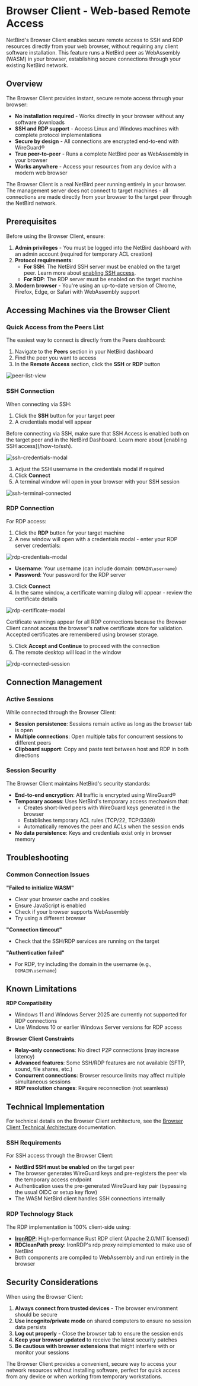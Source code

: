 # Browser Client - Web-based Remote Access

NetBird's Browser Client enables secure remote access to SSH and RDP resources directly from your web browser, without requiring any client software installation. This feature runs a NetBird peer as WebAssembly (WASM) in your browser, establishing secure connections through your existing NetBird network.

## Overview

The Browser Client provides instant, secure remote access through your browser:
- **No installation required** - Works directly in your browser without any software downloads
- **SSH and RDP support** - Access Linux and Windows machines with complete protocol implementations
- **Secure by design** - All connections are encrypted end-to-end with WireGuard®
- **True peer-to-peer** - Runs a complete NetBird peer as WebAssembly in your browser
- **Works anywhere** - Access your resources from any device with a modern web browser

<Note>
    The Browser Client is a real NetBird peer running entirely in your browser. The management server does not connect to target machines - all connections are made directly from your browser to the target peer through the NetBird network.
</Note>

## Prerequisites

Before using the Browser Client, ensure:

1. **Admin privileges** - You must be logged into the NetBird dashboard with an admin account (required for temporary ACL creation)
2. **Protocol requirements**:
   - **For SSH**: The NetBird SSH server must be enabled on the target peer. Learn more about [enabling SSH access](/how-to/ssh).
   - **For RDP**: The RDP server must be enabled on the target machine
3. **Modern browser** - You're using an up-to-date version of Chrome, Firefox, Edge, or Safari with WebAssembly support

## Accessing Machines via the Browser Client

### Quick Access from the Peers List

The easiest way to connect is directly from the Peers dashboard:

1. Navigate to the **Peers** section in your NetBird dashboard
2. Find the peer you want to access
3. In the **Remote Access** section, click the **SSH** or **RDP** button

<p>
    <img src="/docs-static/img/how-to-guides/browser-client/peer-list-view.png" alt="peer-list-view" className="imagewrapper-big"/>
</p>

### SSH Connection

When connecting via SSH:

1. Click the **SSH** button for your target peer
2. A credentials modal will appear

<Note>
    Before connecting via SSH, make sure that SSH Access is enabled both on the target peer and in the NetBird Dashboard. Learn more about [enabling SSH access](/how-to/ssh).
</Note>

<p>
    <img src="/docs-static/img/how-to-guides/browser-client/ssh-credentials-modal.png" alt="ssh-credentials-modal" className="imagewrapper-big"/>
</p>

3. Adjust the SSH username in the credentials modal if required
4. Click **Connect**
5. A terminal window will open in your browser with your SSH session

<p>
    <img src="/docs-static/img/how-to-guides/browser-client/ssh-terminal-connected.png" alt="ssh-terminal-connected" className="imagewrapper-big"/>
</p>

### RDP Connection

For RDP access:

1. Click the **RDP** button for your target machine
2. A new window will open with a credentials modal - enter your RDP server credentials:

<p>
    <img src="/docs-static/img/how-to-guides/browser-client/rdp-credentials-modal.png" alt="rdp-credentials-modal" className="imagewrapper-big"/>
</p>

   - **Username**: Your username (can include domain: `DOMAIN\username`)
   - **Password**: Your password for the RDP server

3. Click **Connect**
4. In the same window, a certificate warning dialog will appear - review the certificate details

<p>
    <img src="/docs-static/img/how-to-guides/browser-client/rdp-certificate-modal.png" alt="rdp-certificate-modal" className="imagewrapper-big"/>
</p>

<Note>
    Certificate warnings appear for all RDP connections because the Browser Client cannot access the browser's native certificate store for validation. Accepted certificates are remembered using browser storage.
</Note>

5. Click **Accept and Continue** to proceed with the connection
6. The remote desktop will load in the window

<p>
    <img src="/docs-static/img/how-to-guides/browser-client/rdp-connected-session.png" alt="rdp-connected-session" className="imagewrapper-big"/>
</p>

## Connection Management

### Active Sessions

While connected through the Browser Client:

- **Session persistence**: Sessions remain active as long as the browser tab is open
- **Multiple connections**: Open multiple tabs for concurrent sessions to different peers
- **Clipboard support**: Copy and paste text between host and RDP in both directions

### Session Security

The Browser Client maintains NetBird's security standards:

- **End-to-end encryption**: All traffic is encrypted using WireGuard®
- **Temporary access**: Uses NetBird's temporary access mechanism that:
  - Creates short-lived peers with WireGuard keys generated in the browser
  - Establishes temporary ACL rules (TCP/22, TCP/3389)
  - Automatically removes the peer and ACLs when the session ends
- **No data persistence**: Keys and credentials exist only in browser memory

## Troubleshooting

### Common Connection Issues

**"Failed to initialize WASM"**
- Clear your browser cache and cookies
- Ensure JavaScript is enabled
- Check if your browser supports WebAssembly
- Try using a different browser

**"Connection timeout"**
- Check that the SSH/RDP services are running on the target

**"Authentication failed"**
- For RDP, try including the domain in the username (e.g., `DOMAIN\username`)

## Known Limitations

**RDP Compatibility**
- Windows 11 and Windows Server 2025 are currently not supported for RDP connections
- Use Windows 10 or earlier Windows Server versions for RDP access

**Browser Client Constraints**
- **Relay-only connections**: No direct P2P connections (may increase latency)
- **Advanced features**: Some SSH/RDP features are not available (SFTP, sound, file shares, etc.)
- **Concurrent connections**: Browser resource limits may affect multiple simultaneous sessions
- **RDP resolution changes**: Require reconnection (not seamless)

## Technical Implementation

For technical details on the Browser Client architecture, see the [Browser Client Technical Architecture](/about-netbird/browser-client-architecture) documentation.

### SSH Requirements

For SSH access through the Browser Client:

- **NetBird SSH must be enabled** on the target peer
- The browser generates WireGuard keys and pre-registers the peer via the temporary access endpoint
- Authentication uses the pre-generated WireGuard key pair (bypassing the usual OIDC or setup key flow)
- The WASM NetBird client handles SSH connections internally

### RDP Technology Stack

The RDP implementation is 100% client-side using:

- **[IronRDP](https://github.com/Devolutions/IronRDP)**: High-performance Rust RDP client (Apache 2.0/MIT licensed)
- **RDCleanPath proxy**: IronRDP's rdp proxy reimplemented to make use of NetBird
- Both components are compiled to WebAssembly and run entirely in the browser

## Security Considerations

When using the Browser Client:

1. **Always connect from trusted devices** - The browser environment should be secure
2. **Use incognito/private mode** on shared computers to ensure no session data persists
3. **Log out properly** - Close the browser tab to ensure the session ends
4. **Keep your browser updated** to receive the latest security patches
5. **Be cautious with browser extensions** that might interfere with or monitor your sessions

The Browser Client provides a convenient, secure way to access your network resources without installing software, perfect for quick access from any device or when working from temporary workstations.
